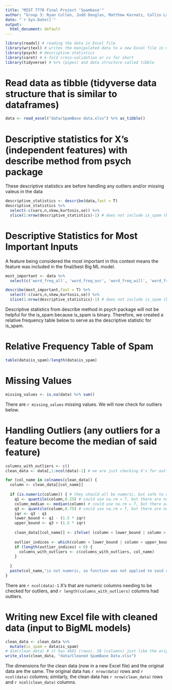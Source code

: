 ---
title: "MIST 7770 Final Project 'Spambase'"
author: "Group 3: Ryan Cullen, Judd Douglas, Matthew Karnatz, Collin Ladina, Shaan Patel"
date: "`r Sys.Date()`"
output:
  html_document: default
---

```{r setup, include=FALSE}
library(readxl) # reading the data in Excel file
library(writexl) # writes the manipulated data to a new Excel file in my data directory
library(psych) # descriptive statistics
library(caret) # k-fold cross-validation or cv for short
library(tidyverse) # %>% (pipes) and data structure called tibble
```

# Read data as tibble (tidyverse data structure that is similar to dataframes)
```{r read and split data}
data <- read_excel("data/SpamBase data.xlsx") %>% as_tibble()
```

# Descriptive statistics for X's (independent features) with describe method from psych package
These descriptive statistics are before handling any outliers and/or missing valeus in the data
```{r descriptive statistics}
descriptive_statistics <- describe(data,fast = T)
descriptive_statistics %>%
  select(-c(vars,n,skew,kurtosis,se)) %>% 
  slice(1:nrow(descriptive_statistics)-1) # does not include is_spam (binary values 0 or 1)
```

# Descriptive Statistics for Most Important Inputs
A feature being considered the most important in this context means the feature was included in the final/best Big ML model.
```{r most important descriptive statistics}
most_important <- data %>%
  select(c('word_freq_all', 'word_freq_our', 'word_freq_will', 'word_freq_free', 'word_freq_you', 'word_freq_your', 'word_freq_re', 'char_freq_(', 'char_freq_!', 'char_freq_$', 'capital_run_length_average', 'capital_run_length_longest', 'capital_run_length_total'))

describe(most_important,fast = T) %>%
  select(-c(vars,n,skew,kurtosis,se)) %>% 
  slice(1:nrow(descriptive_statistics)-1) # does not include is_spam (binary values 0 or 1)
```

Descriptive statistics from describe method in psych package will not be helpful for the is_spam because is_spam is binary. Therefore, we created a relative frequency table below to serve as the descriptive statistic for is_spam.

# Relative Frequency Table of Spam
```{r relative frequency table}
table(data$is_spam)/length(data$is_spam)
```

# Missing Values
```{r missing values}
missing_values <- is.na(data) %>% sum()
```
There are `r missing_values` missing values. We will now check for outliers below.

# Handling Outliers (any outliers for a feature become the median of said feature)
```{r handling outliers}
columns_with_outliers <- c()
clean_data <- data[,1:ncol(data)-1] # we are just checking X's for outliers, not checking y plus our y (is_spam) is categorical and binary (0 or 1), so no need to check for outliers in y

for (col_name in colnames(clean_data)) {
  column <- clean_data[[col_name]]
  
  if (is.numeric(column)) { # they should all be numeric, but safe to check
    q1 <- quantile(column,0.25) # could use na.rm = T, but there are no missing values
    column_median <- median(column) # could use na.rm = T, but there are no missing values
    q3 <- quantile(column,0.75) # could use na.rm = T, but there are no missing values
    iqr <- q3 - q1
    lower_bound <- q1 - (1.5 * iqr)
    upper_bound <- q3 + (1.5 * iqr)
    
    clean_data[[col_name]] <- ifelse( (column < lower_bound | column > upper_bound), column_median, column) # this will replace any outlier in column with the median of said column
    
    outlier_indices <- which(column < lower_bound | column > upper_bound)
    if (length(outlier_indices) > 0) {
      columns_with_outliers <- c(columns_with_outliers, col_name)
    }
    
  }
  paste(col_name,"is not numeric, so function was not applied to said column") %>% return()
}
```

There are `r ncol(data)-1` X's that are numeric columns needing to be checked for outliers, and `r length(columns_with_outliers)` columns had outliers.

# Writing new Excel file with cleaned data (input to BigML models)
```{r new Excel file}
clean_data <- clean_data %>%
  mutate(is_spam = data$is_spam)
# dim(clean_data) # it has 4601 (rows), 58 (columns) just like the original data
write_xlsx(clean_data, "data/Cleaned SpamBase Data.xlsx")
```

The dimensions for the clean data (now in a new Excel file) and the original data are the same. The original data has `r nrow(data)` rows and `r ncol(data)` columns; similarly, the clean data has `r nrow(clean_data)` rows and `r ncol(clean_data)` columns.